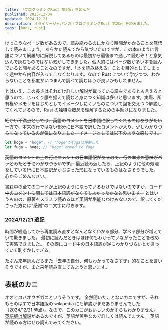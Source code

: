 ```yaml
---
title: 「プログラミングRust 第2版」を読んだ
published: 2023-12-04
updated: 2024-12-21
description: オライリージャパンの「プログラミングRust 第2版」を読みました。
tags: [book, rust]
---
```



けっこうなページ数があるので、読み終わるのにかなり時間がかかることを覚悟して読みましょう。
あらかた読んでから気づいたのですが、この本のように言語について網羅的に解説してあるものは最初から最後まで通して読むぞ！と意気込んで読むものではない気がしてきました。個人的にはページ数が多い本を読んでいると間々あることなのですが、「本を読み終える」ことを目的としてしまって途中から内容が入ってこなくなります。なので Rust について学びつつ、わからないことを都度かいつまんで調べて読むほうが良いかもしれません。

とはいえ、この長さはそれだけ詳しい解説が載っている証左であるとも言えると思うので、じっくり腰を据えて読むと身につく知識は多いと思います。実際、所有権やメモリをはじめとしてイメージしにくいものについて図を交えつつ解説してくれているので、Rust の独特な概念を理解するための手助けになりました。

~~細かい不満点としては、英語のコメントを日本語に訳してくれるのはありがたい一方で、本来の行ではない部分に日本語で訳したコメントが入り、少しわかりづらくなっているのが気になりました。イメージとしては以下のような感じです。~~

```rust
let hoge = "hoge"; // "hoge"がfugaに移動した
let fuga = hoge; // "hoge" moved to fuga
```

~~英語のコメントの上の行にコメントの日本語訳があるので、行の本来の意味がパッとみたときにわかりづらいです。~~
最近読み返したら、上記のように他の処理をしている行に日本語訳がかぶさった形になっているものはなさそうでした。
心からごめんなさい。

~~書籍中の全てのコードが上記のようになっているわけではないのですが、コード中のコメントに関しては日本語訳がなくてもよかったかなと思います。~~
とはいうものの、原著をスラスラ読めるほど英語が堪能なわけもないので、訳してくださった方には"感謝"の二文字に尽きます。

### 2024/12/21 追記

時間が経過してから再度読み直すとなんとなくわかる部分、学べる部分が増えていて驚きました。
最初に読んだときはほぼ何もわかっていなかったことを改めて実感できました。
その癖にコード中の日本語訳が逆にわかりづらいとか言っていて恥ずかしすぎる。

たぶん来年読んだらまた「去年の自分、何もわかってなさすぎ」的なことを言いそうですが、また来年読み直してみようと思います。

## 表紙のカニ

オオヒロバオウギガニというそうです。
全然聞いたことないカニですが、それもそのはずで日本語版の wikipedia にも解説がまだありませんでした（2024/12/21 時点）。なので、このカニがおいしいのかすらもわかりません。
[英語版は解説](https://en.wikipedia.org/wiki/Xantho_hydrophilus)があるのですが、英語が苦手なので詳しくは読んでません。
英語が読める方はぜひ読んでみてください。
